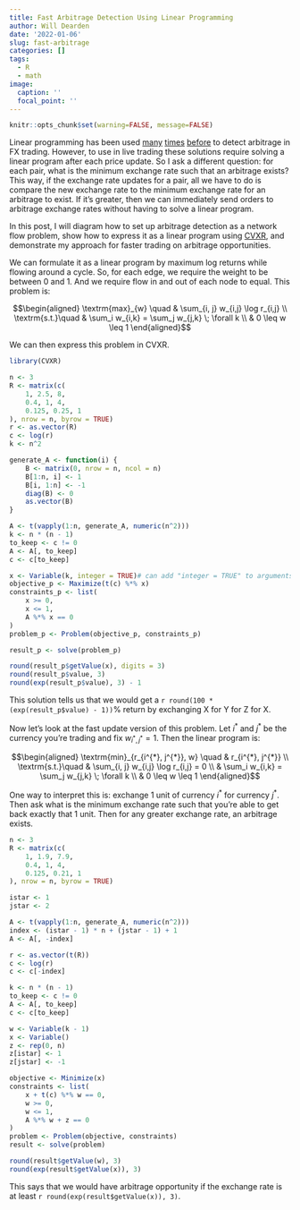 ```yaml
---
title: Fast Arbitrage Detection Using Linear Programming
author: Will Dearden
date: '2022-01-06'
slug: fast-arbitrage
categories: []
tags:
  - R
  - math
image:
  caption: ''
  focal_point: ''
---
```


```r
knitr::opts_chunk$set(warning=FALSE, message=FALSE)
```

Linear programming has been used [many](https://mattmcd.github.io/2013/03/30/FX-Arbitrage-CLP.html) [times](https://www.meiss.com/columbia/en/teaching/1999/fall/B6015/download/lecture05/lec5.pdf) [before](https://sites.math.washington.edu/~burke/crs/408f/models/arb-sol.pdf) to detect arbitrage in FX trading. However, to use in live trading these solutions require solving a linear program after each price update. So I ask a different question: for each pair, what is the minimum exchange rate such that an arbitrage exists? This way, if the exchange rate updates for a pair, all we have to do is compare the new exchange rate to the minimum exchange rate for an arbitrage to exist. If it's greater, then we can immediately send orders to arbitrage exchange rates without having to solve a linear program.

In this post, I will diagram how to set up arbitrage detection as a network flow problem, show how to express it as a linear program using [CVXR](https://cvxr.rbind.io/), and demonstrate my approach for faster trading on arbitrage opportunities.

We can formulate it as a linear program by maximum log returns while flowing around a cycle. So, for each edge, we require the weight to be between 0 and 1. And we require flow in and out of each node to equal. This problem is:

$$\begin{aligned} 
\textrm{max}_{w}   \quad & \sum_{i, j} w_{i,j} \log r_{i,j} \\
\textrm{s.t.}\quad & \sum_i w_{i,k} = \sum_j w_{j,k} \; \forall k \\
& 0 \leq w \leq 1
\end{aligned}$$

We can then express this problem in CVXR.

```r
library(CVXR)

n <- 3
R <- matrix(c(
    1, 2.5, 8,
    0.4, 1, 4,
    0.125, 0.25, 1
), nrow = n, byrow = TRUE)
r <- as.vector(R)
c <- log(r)
k <- n^2

generate_A <- function(i) {
    B <- matrix(0, nrow = n, ncol = n)
    B[1:n, i] <- 1
    B[i, 1:n] <- -1
    diag(B) <- 0
    as.vector(B)
}

A <- t(vapply(1:n, generate_A, numeric(n^2)))
k <- n * (n - 1)
to_keep <- c != 0
A <- A[, to_keep]
c <- c[to_keep]

x <- Variable(k, integer = TRUE)# can add "integer = TRUE" to arguments
objective_p <- Maximize(t(c) %*% x)
constraints_p <- list(
    x >= 0,
    x <= 1,
    A %*% x == 0
)
problem_p <- Problem(objective_p, constraints_p)

result_p <- solve(problem_p)

round(result_p$getValue(x), digits = 3)
round(result_p$value, 3)
round(exp(result_p$value), 3) - 1
```

This solution tells us that we would get a `r round(100 * (exp(result_p$value) - 1))`% return by exchanging X for Y for Z for X.

Now let's look at the fast update version of this problem. Let $i^{*}$ and $j^{*}$ be the currency you're trading and fix $w_{i^{*}, j^{*}} = 1$. Then the linear program is:

$$\begin{aligned} 
\textrm{min}_{r_{i^{*}, j^{*}}, w}   \quad & r_{i^{*}, j^{*}} \\
\textrm{s.t.}\quad & \sum_{i, j} w_{i,j} \log r_{i,j} = 0 \\
& \sum_i w_{i,k} = \sum_j w_{j,k} \; \forall k \\
& 0 \leq w \leq 1
\end{aligned}$$

One way to interpret this is: exchange 1 unit of currency $i^{*}$ for currency $j^{*}$. Then ask what is the minimum exchange rate such that you're able to get back exactly that 1 unit. Then for any greater exchange rate, an arbitrage exists.


```r
n <- 3
R <- matrix(c(
    1, 1.9, 7.9,
    0.4, 1, 4,
    0.125, 0.21, 1
), nrow = n, byrow = TRUE)

istar <- 1
jstar <- 2

A <- t(vapply(1:n, generate_A, numeric(n^2)))
index <- (istar - 1) * n + (jstar - 1) + 1
A <- A[, -index]

r <- as.vector(t(R))
c <- log(r)
c <- c[-index]

k <- n * (n - 1)
to_keep <- c != 0
A <- A[, to_keep]
c <- c[to_keep]

w <- Variable(k - 1)
x <- Variable()
z <- rep(0, n)
z[istar] <- 1
z[jstar] <- -1

objective <- Minimize(x)
constraints <- list(
    x + t(c) %*% w == 0,
    w >= 0,
    w <= 1,
    A %*% w + z == 0
)
problem <- Problem(objective, constraints)
result <- solve(problem)

round(result$getValue(w), 3)
round(exp(result$getValue(x)), 3)
```

This says that we would have arbitrage opportunity if the exchange rate is at least `r round(exp(result$getValue(x)), 3)`.
